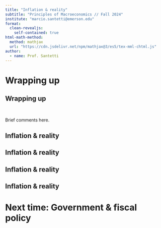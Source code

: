 ```yaml
---
title: "Inflation & reality"
subtitle: "Principles of Macroeconomics // Fall 2024"
institute: "marcio.santetti@emerson.edu"
format: 
  clean-revealjs:
    self-contained: true
html-math-method:
  method: mathjax
  url: "https://cdn.jsdelivr.net/npm/mathjax@3/es5/tex-mml-chtml.js"
author:
  - name: Prof. Santetti
---
```

  
# Wrapping up {background-color="#62259D"}



## Wrapping up


<br>

Brief comments here.


## Inflation & reality



## Inflation & reality



## Inflation & reality



## Inflation & reality


# Next time: Government & fiscal policy {background-color="#62259D"}